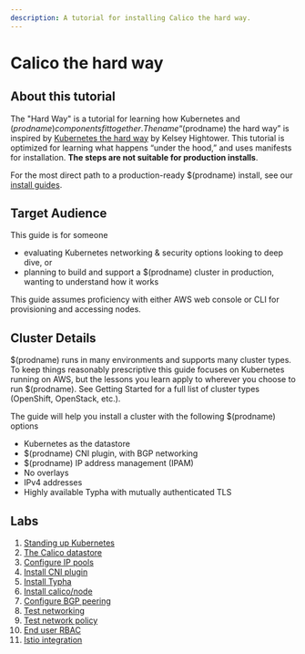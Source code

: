 ```yaml
---
description: A tutorial for installing Calico the hard way.
---
```


# Calico the hard way

## About this tutorial

The "Hard Way" is a tutorial for learning how Kubernetes and $(prodname) components fit together. The name “$(prodname) the hard way” is inspired by [Kubernetes the hard way](https://github.com/kelseyhightower/kubernetes-the-hard-way) by Kelsey Hightower. This tutorial is optimized for learning what happens “under the hood,” and uses manifests for installation. **The steps are not suitable for production installs**.

For the most direct path to a production-ready $(prodname) install, see our [install guides](../self-managed-onprem/onpremises.mdx).

## Target Audience

This guide is for someone

- evaluating Kubernetes networking & security options looking to deep dive, or
- planning to build and support a $(prodname) cluster in production, wanting to understand how it works

This guide assumes proficiency with either AWS web console or CLI for provisioning and accessing nodes.

## Cluster Details

$(prodname) runs in many environments and supports many cluster types. To keep things reasonably prescriptive this guide focuses on Kubernetes running on AWS, but the lessons you learn apply to wherever you choose to run $(prodname). See Getting Started for a full list of cluster types (OpenShift, OpenStack, etc.).

The guide will help you install a cluster with the following $(prodname) options

- Kubernetes as the datastore
- $(prodname) CNI plugin, with BGP networking
- $(prodname) IP address management (IPAM)
- No overlays
- IPv4 addresses
- Highly available Typha with mutually authenticated TLS

## Labs

1.  [Standing up Kubernetes](standing-up-kubernetes.mdx)
1.  [The Calico datastore](the-calico-datastore.mdx)
1.  [Configure IP pools](configure-ip-pools.mdx)
1.  [Install CNI plugin](install-cni-plugin.mdx)
1.  [Install Typha](install-typha.mdx)
1.  [Install calico/node](install-node.mdx)
1.  [Configure BGP peering](configure-bgp-peering.mdx)
1.  [Test networking](test-networking.mdx)
1.  [Test network policy](test-network-policy.mdx)
1.  [End user RBAC](end-user-rbac.mdx)
1.  [Istio integration](istio-integration.mdx)
